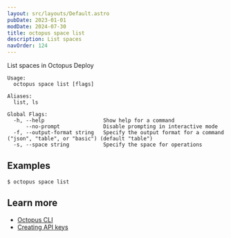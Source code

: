 ```yaml
---
layout: src/layouts/Default.astro
pubDate: 2023-01-01
modDate: 2024-07-30
title: octopus space list
description: List spaces
navOrder: 124
---
```


List spaces in Octopus Deploy

```
Usage:
  octopus space list [flags]

Aliases:
  list, ls

Global Flags:
  -h, --help                   Show help for a command
      --no-prompt              Disable prompting in interactive mode
  -f, --output-format string   Specify the output format for a command ("json", "table", or "basic") (default "table")
  -s, --space string           Specify the space for operations

```

## Examples

<SamplesInstance />

```
$ octopus space list

```

## Learn more

- [Octopus CLI](/docs/octopus-rest-api/cli)
- [Creating API keys](/docs/octopus-rest-api/how-to-create-an-api-key)